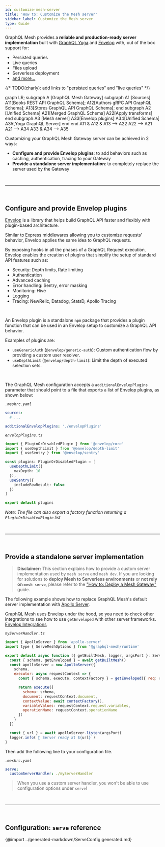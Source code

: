 ```yaml
---
id: customize-mesh-server
title: 'How to: Customize the Mesh server'
sidebar_label: Customize the Mesh server
type: Guide
---
```


GraphQL Mesh provides a **reliable and production-ready server implementation** built with [GraphQL Yoga](https://www.graphql-yoga.com/) and [Envelop](https://www.envelop.dev/) with, out of the box support for:

- Persisted queries
- Live queries
- Files upload
- Serverless deployment
- [and more...](https://www.graphql-yoga.com/docs/quick-start)

{/* TODO(charly): add links to "persisted queries" and "live queries" */}

<Graph>

graph LR;
subgraph A [GraphQL Mesh Gateway]
subgraph A1 [Sources]
A11[Books REST API GraphQL Schema];
A12[Authors gRPC API GraphQL Schema];
A13[Stores GraphQL API GraphQL Schema];
end
subgraph A2 [Unified Schema]
A21[Merged GraphQL Schema]
A22[Apply transforms]
end
subgraph A3 [Mesh server]
A33[Envelop plugins]
A34[Unified Schema]
A35[Yoga GraphQL Server]
end
end
A11 & A12 & A13 --> A22
A22 --> A21
A21 --> A34
A33 & A34 --> A35

</Graph>

Customizing your GraphQL Mesh Gateway server can be achieved in 2 ways:

- **Configure and provide Envelop plugins**: to add behaviors such as caching, authentication, tracing to your Gateway
- **Provide a standalone server implementation**: to completely replace the server used by the Gateway

<p>&nbsp;</p>

---

<p>&nbsp;</p>

## Configure and provide Envelop plugins

[Envelop](https://www.envelop.dev/) is a library that helps build GraphQL API faster and flexibly with plugin-based architecture.

Similar to Express middlewares allowing you to customize requests' behavior, Envelop applies the same idea to GraphQL requests.

By exposing hooks in all the phases of a GraphQL Request execution, Envelop enables the creation of plugins that simplify the setup of standard API features such as:

- Security: Depth limits, Rate limiting
- Authentication
- Advanced caching
- Error handling: Sentry, error masking
- Monitoring: Hive
- Logging
- Tracing: NewRelic, Datadog, StatsD, Apollo Tracing

<br />

An Envelop plugin is a standalone `npm` package that provides a plugin function that can be used in an Envelop setup to customize a GraphQL API behavior.

Examples of plugins are:

- `useGenericAuth` (`@envelop/generic-auth`): Custom authentication flow by providing a custom user resolver.
- `useDepthLimit` (`@envelop/depth-limit`): Limit the depth of executed selection sets.

<br />

The GraphQL Mesh configuration accepts a `additionalEnvelopPlugins` parameter that should point to a file that exports a list of Envelop plugins, as shown below:

_`.meshrc.yaml`_

```yaml
sources:
  # ...

additionalEnvelopPlugins: './envelopPlugins'
```

_`envelopPlugins.ts`_

```ts
import { PluginOrDisabledPlugin } from '@envelop/core'
import { useDepthLimit } from '@envelop/depth-limit'
import { useSentry } from '@envelop/sentry'

const plugins: PluginOrDisabledPlugin = [
  useDepthLimit({
    maxDepth: 10
  }),
  useSentry({
    includeRawResult: false
  })
]

export default plugins
```

_Note: The file can also export a factory function returning a `PluginOrDisabledPlugin` list_

<p>&nbsp;</p>

---

<p>&nbsp;</p>

## Provide a standalone server implementation

> **Disclaimer:** This section explains how to provide a custom server implementation used by `mesh serve` and `mesh dev`. If you are looking for solutions to **deploy Mesh to Serverless environments** or **not rely on `mesh serve`**, please refer to the ["How to: Deploy a Mesh Gateway"](/docs/getting-started/deploy-mesh-gateway) guide.

The following example shows how to replace GraphQL Mesh's default server implementation with [Apollo Server](https://apollographql.com/docs/apollo-server).

GraphQL Mesh uses [Envelop](https://envelop.dev) under the hood, so you need to check other integrations to see how to use `getEnveloped` with other server frameworks. [Envelop Integrations](https://www.envelop.dev/docs/integrations)

_`myServerHandler.ts`_

```js
import { ApolloServer } from 'apollo-server'
import type { ServeMeshOptions } from '@graphql-mesh/runtime'

export default async function ({ getBuiltMesh, logger, argsPort }: ServeMeshOptions): Promise<void> {
  const { schema, getEnveloped } = await getBuiltMesh()
  const apolloServer = new ApolloServer({
    schema,
    executor: async requestContext => {
      const { schema, execute, contextFactory } = getEnveloped({ req: requestContext.request.http })

      return execute({
        schema: schema,
        document: requestContext.document,
        contextValue: await contextFactory(),
        variableValues: requestContext.request.variables,
        operationName: requestContext.operationName
      })
    }
  })

  const { url } = await apolloServer.listen(argsPort)
  logger.info(`🚀 Server ready at ${url}`)
}
```

Then add the following line to your configuration file.

_`.meshrc.yaml`_

```yaml
serve:
  customServerHandler: ./myServerHandler
```

> When you use a custom server handler, you won't be able to use configuration options under `serve`!

<p>&nbsp;</p>

---

<p>&nbsp;</p>

## Configuration: `serve` reference

{@import ../generated-markdown/ServeConfig.generated.md}
